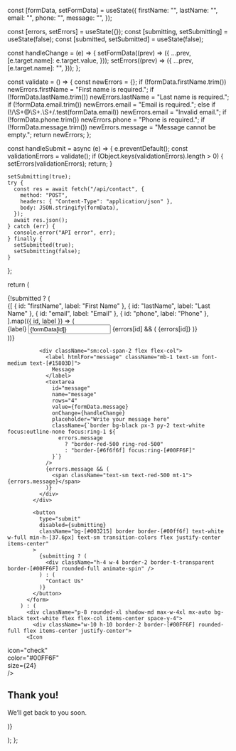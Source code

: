   const [formData, setFormData] = useState({
    firstName: "",
    lastName: "",
    email: "",
    phone: "",
    message: "",
  });

const [errors, setErrors] = useState({});
const [submitting, setSubmitting] = useState(false);
const [submitted, setSubmitted] = useState(false);

const handleChange = (e) => {
setFormData((prev) => ({
...prev,
[e.target.name]: e.target.value,
}));
setErrors((prev) => ({
...prev,
[e.target.name]: "",
}));
};

const validate = () => {
const newErrors = {};
if (!formData.firstName.trim()) newErrors.firstName = "First name is required.";
if (!formData.lastName.trim()) newErrors.lastName = "Last name is required.";
if (!formData.email.trim()) newErrors.email = "Email is required.";
else if (!/\S+@\S+\.\S+/.test(formData.email)) newErrors.email = "Invalid email.";
if (!formData.phone.trim()) newErrors.phone = "Phone is required.";
if (!formData.message.trim()) newErrors.message = "Message cannot be empty.";
return newErrors;
};

const handleSubmit = async (e) => {
e.preventDefault();
const validationErrors = validate();
if (Object.keys(validationErrors).length > 0) {
setErrors(validationErrors);
return;
}

    setSubmitting(true);
    try {
      const res = await fetch("/api/contact", {
        method: "POST",
        headers: { "Content-Type": "application/json" },
        body: JSON.stringify(formData),
      });
      await res.json();
    } catch (err) {
      console.error("API error", err);
    } finally {
      setSubmitted(true);
      setSubmitting(false);
    }

};

return (

<div className="relative w-full">
<div
className={`transition-transform duration-700 ${
          submitted ? "rotate-y-180" : ""
        }`}
style={{
          transformStyle: "preserve-3d",
          perspective: "1000px",
        }} >
{!submitted ? (
<form
            onSubmit={handleSubmit}
            className="space-y-6 p-6 rounded-xl shadow-md max-w-4xl mx-auto bg-black text-white"
          >
<div className="grid grid-cols-1 sm:grid-cols-2 gap-6">
{[
{ id: "firstName", label: "First Name" },
{ id: "lastName", label: "Last Name" },
{ id: "email", label: "Email" },
{ id: "phone", label: "Phone" },
].map(({ id, label }) => (
<div className="flex flex-col" key={id}>
<label htmlFor={id} className="mb-1 text-sm font-medium text-[#15803D]">
{label}
</label>
<input
id={id}
name={id}
value={formData[id]}
onChange={handleChange}
placeholder={`Enter ${label}`}
className={`border bg-black px-3 py-2 text-white focus:outline-none focus:ring-1 ${
                      errors[id]
                        ? "border-red-500 ring-red-500"
                        : "border-[#6f6f6f] focus:ring-[#00FF6F]"
                    }`}
/>
{errors[id] && (
<span className="text-sm text-red-500 mt-1">{errors[id]}</span>
)}
</div>
))}

              <div className="sm:col-span-2 flex flex-col">
                <label htmlFor="message" className="mb-1 text-sm font-medium text-[#15803D]">
                  Message
                </label>
                <textarea
                  id="message"
                  name="message"
                  rows="4"
                  value={formData.message}
                  onChange={handleChange}
                  placeholder="Write your message here"
                  className={`border bg-black px-3 py-2 text-white focus:outline-none focus:ring-1 ${
                    errors.message
                      ? "border-red-500 ring-red-500"
                      : "border-[#6f6f6f] focus:ring-[#00FF6F]"
                  }`}
                />
                {errors.message && (
                  <span className="text-sm text-red-500 mt-1">{errors.message}</span>
                )}
              </div>
            </div>

            <button
              type="submit"
              disabled={submitting}
              className="bg-[#003215] border border-[#00ff6f] text-white w-full min-h-[37.6px] text-sm transition-colors flex justify-center items-center"
            >
              {submitting ? (
                <div className="h-4 w-4 border-2 border-t-transparent border-[#00FF6F] rounded-full animate-spin" />
              ) : (
                "Contact Us"
              )}
            </button>
          </form>
        ) : (
          <div className="p-8 rounded-xl shadow-md max-w-4xl mx-auto bg-black text-white flex flex-col items-center space-y-4">
            <div className="w-10 h-10 border-2 border-[#00FF6F] rounded-full flex items-center justify-center">
          <Icon

icon="check"  
 color="#00FF6F"  
 size={24}  
/>
</div>
<h2 className="text-lg font-semibold text-[#fff]">Thank you!</h2>
<p className="text-sm text-[#00FF6F]">We’ll get back to you soon.</p>
</div>
)}
</div>
</div>

);
};
